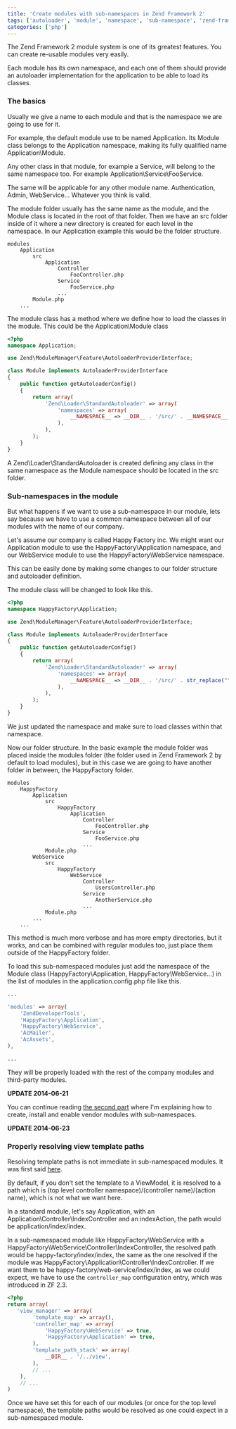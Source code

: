 ```yaml
---
title: 'Create modules with sub-namespaces in Zend Framework 2'
tags: ['autoloader', 'module', 'namespace', 'sub-namespace', 'zend-framework-2', 'zf2', 'zf']
categories: ['php']
---
```


The Zend Framework 2 module system is one of its greatest features. You can create re-usable modules very easily.

Each module has its own namespace, and each one of them should provide an autoloader implementation for the application to be able to load its classes.

### The basics

Usually we give a name to each module and that is the namespace we are going to use for it.

For example, the default module use to be named Application. Its Module class belongs to the Application namespace, making its fully qualified name Application\Module.

Any other class in that module, for example a Service, will belong to the same namespace too. For example Application\Service\FooService.

The same will be applicable for any other module name. Authentication, Admin, WebService… Whatever you think is valid.

The module folder usually has the same name as the module, and the Module class is located in the root of that folder. Then we have an src folder inside of it where a new directory is created for each level in the namespace. In our Application example this would be the folder structure.

```
modules
    Application
        src
            Application
                Controller
                    FooController.php
                Service
                    FooService.php
                ...
        Module.php
    ...
```

The module class has a method where we define how to load the classes in the module. This could be the Application\Module class

```php
<?php
namespace Application;

use Zend\ModuleManager\Feature\AutoloaderProviderInterface;

class Module implements AutoloaderProviderInterface
{
    public function getAutoloaderConfig()
    {
        return array(
            'Zend\Loader\StandardAutoloader' => array(
                'namespaces' => array(
                    __NAMESPACE__ => __DIR__ . '/src/' . __NAMESPACE__,
                ),
            ),
        );
    }
}
```

A Zend\Loader\StandardAutoloader is created defining any class in the same namespace as the Module namespace should be located in the src folder.

### Sub-namespaces in the module

But what happens if we want to use a sub-namespace in our module, lets say because we have to use a common namespace between all of our modules with the name of our company.

Let's assume our company is called Happy Factory inc. We might want our Application module to use the HappyFactory\Application namespace, and our WebService module to use the HappyFactory\WebService namespace.

This can be easily done by making some changes to our folder structure and autoloader definition.

The module class will be changed to look like this.

```php
<?php
namespace HappyFactory\Application;

use Zend\ModuleManager\Feature\AutoloaderProviderInterface;

class Module implements AutoloaderProviderInterface
{
    public function getAutoloaderConfig()
    {
        return array(
            'Zend\Loader\StandardAutoloader' => array(
                'namespaces' => array(
                    __NAMESPACE__ => __DIR__ . '/src/' . str_replace("\\", "/", __NAMESPACE__),
                ),
            ),
        );
    }
}
```

We just updated the namespace and make sure to load classes within that namespace.

Now our folder structure. In the basic example the module folder was placed inside the modules folder  (the folder used in Zend Framework 2 by default to load modules), but in this case we are going to have another folder in between, the HappyFactory folder.

```
modules
    HappyFactory
        Application
            src
                HappyFactory
                    Application
                        Controller
                            FooController.php
                        Service
                            FooService.php
                        ...
            Module.php
        WebService
            src
                HappyFactory
                    WebService
                        Controller
                            UsersController.php
                        Service
                            AnotherService.php
                        ...
            Module.php
        ...
    ...
```

This method is much more verbose and has more empty directories, but it works, and can be combined with regular modules too, just place them outside of the HappyFactory folder.

To load this sub-namespaced modules just add the namespace of the Module class (HappyFactory\Application, HappyFactory\WebService…) in the list of modules in the application.config.php file like this.

```php
...

'modules' => array(
    'ZendDeveloperTools',
    'HappyFactory\Application',
    'HappyFactory\WebService',
    'AcMailer',
    'AcAssets',
),

...
```

They will be properly loaded with the rest of the company modules and third-party modules.

**UPDATE 2014-06-21**

You can continue reading [the second part](/2014/06/21/create-modules-with-sub-namespaces-in-zend-framework-2-part-ii/) where I'm explaining how to create, install and enable vendor modules with sub-namespaces.

**UPDATE 2014-06-23**

### Properly resolving view template paths

Resolving template paths is not immediate in sub-namespaced modules. It was first said [here](/2014/06/21/create-modules-with-sub-namespaces-in-zend-framework-2-part-ii/#comment-391).

By default, if you don't set the template to a ViewModel, it is resolved  to a path which is (top level controller namespace)/(controller name)/(action name), which is not what we want here.

In a standard module, let's say Application, with an Application\Controller\IndexController and an indexAction, the path would be application/index/index.

In a sub-namespaced module like HappyFactory\WebService with a HappyFactory\WebService\Controller\IndexController, the resolved path would be happy-factory/index/index, the same as the one resolved if the module was HappyFactory\Application\Controller\IndexController. If we want them to be happy-factory/web-service/index/index, as we could expect, we have to use the `controller_map` configuration entry, which was introduced in ZF 2.3.

```php
<?php
return array(
   'view_manager' => array(
        'template_map' => array(),
        'controller_map' => array(
            'HappyFactory\WebService' => true,
            'HappyFactory\Application' => true,
        ),
        'template_path_stack' => array(
            __DIR__ . '/../view',
        ),
        // ...
    ),
    // ...
)
```

Once we have set this for each of our modules (or once for the top level namespace), the template paths would be resolved as one could expect in a sub-namespaced module.
